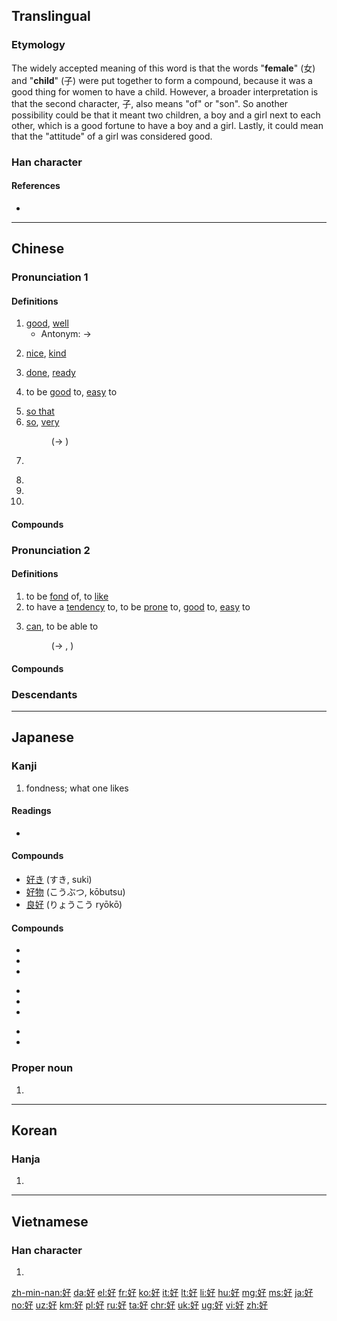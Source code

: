 {{also|女子}}

==Translingual==
{{stroke order|type=animate}}

===Etymology===
{{Han etyl}}
{{Han compound|女|子|t1=woman|t2=child|ls=ic}}

The widely accepted meaning of this word is that the words "'''female'''" (女) and "'''child'''" (子) were put together to form a compound, because it was a good thing for women to have a child. However, a broader interpretation is that the second character, 子, also means "of" or "son". So another possibility could be that it meant two children, a boy and a girl next to each other, which is a good fortune to have a boy and a girl. Lastly, it could mean that the "attitude" of a girl was considered good.

===Han character===
{{Han char|rn=38|rad=女|as=03|sn=6|four=4744<sub>7</sub>|canj=女弓木 (VND)|ids=⿰女子}}

====References====
* {{Han ref|kx=0255.110|dkj=06053|dj=0518.120|hdz=21028.010|uh=597D|ud=22909|bh=A66E|bd=42606}}

----

==Chinese==
{{zh-forms}}

===Pronunciation 1===
{{zh-pron
|m=hǎo
|ma=y
|c=hou2
|h=pfs=hó
|mn=hó
|w=2hau
|mc=1
|oc=1,1
|cat=a,adv,v
}}

====Definitions====
{{zh-hanzi}}

# [[good]], [[well]]
#* Antonym: → {{zh-l|壞|bad}}
#: {{zh-usex|你 '''好''' 嗎？|How are you?}}
#: {{zh-usex|真 是 個 '''好''' 主意！|That's a '''good''' idea!}}
# [[nice]], [[kind]]
#: {{zh-usex|他們 對 我 很 '''好'''。|They are very '''kind''' to me.}}
# [[done]], [[ready]]
#: {{zh-usex|我 就 要 '''好''' 了。|I'll be '''ready''' very soon.}}
# to be [[good]] to, [[easy]] to
#: {{zh-usex|這 水龍頭 '''好''' 擰。|This tap turns '''easily'''.}}
# [[so that]]
# [[so]], [[very]]
#: (→ {{zh-l|很}})
#: {{zh-usex|我 個 中文 老師 '''好''' 好 人 㗎！|My Chinese teacher is a '''very''' nice person!|tr=ngo5 go3 zung1 man4 lou5 si1 '''hou2''' hou2 jan4 gaa2!|C-GZ}}
# {{rfdef|lang=zh}}
#: {{zh-l|好吃|delicious}}
#: {{zh-l|好用|a joy to use}}
#: {{zh-l|好聽|pleasurable to listen to}}
# {{non-gloss definition|Particle used after verbs to denote the completion or near-completion of an action.|lang=zh}}
# {{non-gloss definition|Particle denoting agreement, support or wish to terminate a conversation.|lang=zh}}
# {{non-gloss definition|Particle denoting dissatisfaction in ironical sentences.|lang=zh}}

====Compounds====
{{der3
| {{zh-l|好比}}
| {{zh-l|好不}}
| {{zh-l|好不容易}}
| {{zh-l|好吃}}
| {{zh-l|好醜}}
| {{zh-l|好處}}
| {{zh-l|好處費}}
| {{zh-l|好歹}}
| {{zh-l|好的}}
| {{zh-l|好端端}}
| {{zh-l|好多}}
| {{zh-l|好法}}
| {{zh-l|好感}}
| {{zh-l|好過}}
| {{zh-l|好漢}}
| {{zh-l|好好}}
| {{zh-l|好好先生}}
| {{zh-l|好喝}}
| {{zh-l|好話}}
| {{zh-l|好壞}}
| {{zh-l|好貨}}
| {{zh-l|好幾}}
| {{zh-l|好傢伙}}
| {{zh-l|好景不長}}
| {{zh-l|好久}}
| {{zh-l|好看}}
| {{zh-l|好賴}}
| {{zh-l|好了傷疤忘了痛}}
| {{zh-l|好力寶}}
| {{zh-l|好臉}}
| {{zh-l|好馬不吃回頭草}}
| {{zh-l|好孬}}
| {{zh-l|好評}}
| {{zh-l|好氣}}
| {{zh-l|好球}}
| {{zh-l|好兒}}
| {{zh-l|好惹}}
| {{zh-l|好人}}
| {{zh-l|好人好事}}
| {{zh-l|好人家}}
| {{zh-l|好日子}}
| {{zh-l|好容易}}
| {{zh-l|好上加好}}
| {{zh-l|好生}}
| {{zh-l|好聲好氣}}
| {{zh-l|好使}}
| {{zh-l|好事}}
| {{zh-l|好事不出門，惡事傳千里}}
| {{zh-l|好事不宜遲}}
| {{zh-l|好事多磨}}
| {{zh-l|好手}}
| {{zh-l|好受}}
| {{zh-l|好說}}
| {{zh-l|好說歹說}}
| {{zh-l|好說話}}
| {{zh-l|好死}}
| {{zh-l|好似}}
| {{zh-l|好天}}
| {{zh-l|好聽}}
| {{zh-l|好玩}}
| {{zh-l|好聞}}
| {{zh-l|好戲}}
| {{zh-l|好像}}
| {{zh-l|好小子}}
| {{zh-l|好笑}}
| {{zh-l|好些}}
| {{zh-l|好心}}
| {{zh-l|好心不得好報}}
| {{zh-l|好性}}
| {{zh-l|好樣}}
| {{zh-l|好意}}
| {{zh-l|好意思}}
| {{zh-l|好用}}
| {{zh-l|好友}}
| {{zh-l|好運}}
| {{zh-l|好在}}
| {{zh-l|好找}}
| {{zh-l|好轉}}
| {{zh-l|好自為之}}
| {{zh-l|好走}}
| {{zh-l|好食}}
}}

===Pronunciation 2===
{{zh-pron
|m=hào,a=y
|c=hou3
|h=pfs=hau
|mn=hòⁿ
|w=2hau
|mc=2
|oc=2,2
|cat=v
}}

====Definitions====
{{zh-hanzi}}

# to be [[fond]] of, to [[like]]
# to have a [[tendency]] to, to be [[prone]] to, [[good]] to, [[easy]] to
# {{context|dialectal Mandarin|Wu|lang=zh}} [[can]], to be able to
#: (→ {{zh-l|會}}, {{zh-l|可以}})
#: {{zh-usex|儂 '''好''' 流利 個 講 上海話 𠲎？|'''Can''' you speak Shanghainese fluently?|SH}}

====Compounds====
{{der3
| {{zh-l|好吃}}
| {{zh-l|好大喜功}}
| {{zh-l|好動}}
| {{zh-l|好高騖遠}}
| {{zh-l|好客}}
| {{zh-l|好奇}}
| {{zh-l|好強}}
| {{zh-l|好色}}
| {{zh-l|好尚}}
| {{zh-l|好勝}}
| {{zh-l|好事}}
| {{zh-l|好為人師}}
| {{zh-l|好惡}}
| {{zh-l|好行小惠}}
| {{zh-l|好學}}
| {{zh-l|好逸惡勞}}
| {{zh-l|好戰}}
| {{zh-l|好整以暇}}
}}

===Descendants===
{{Sinoxenic-word|好|こう|호|hảo|v2=háo}}

----

==Japanese==

===Kanji===
{{ja-kanji|grade=4|rs=女03}}

# fondness; what one likes

====Readings====
* {{ja-readings|on=[[こう]] (kō)|kun=[[このむ]] ([[好む]], konomu), [[すく]] ([[好く]], suku), [[よい]] (yoi)}}

====Compounds====
* [[好き]] (すき, suki)
* [[好物]] (こうぶつ, kōbutsu)
* [[良好]] (りょうこう ryōkō)

====Compounds====
{{top3}}
* {{l|ja|sc=Jpan|愛好|tr=あいこう, aikō}}
* {{l|ja|sc=Jpan|良好|tr=りょうこう, ryōkō}}
* {{l|ja|sc=Jpan|友好|tr=ゆうこう, yūkō}}
{{mid3}}
* {{l|ja|sc=Jpan|嗜好品|tr=しこうひん, shikōhin}}
* {{l|ja|sc=Jpan|好感|tr=こうかん, kōkan}}
* {{l|ja|sc=Jpan|好転|tr=こうてん, kōten}}
{{mid3}}
* {{l|ja|sc=Jpan|好感度|tr=こうかんど, kōkando}}
* {{l|ja|sc=Jpan|好事|tr=こうず, kōzu}}
{{bottom}}

===Proper noun===
{{ja-pos|proper|よしみ}}

# {{given name|male|lang=ja|sort=よしみ}}

----

==Korean==

===Hanja===
{{ko-hanja|hangeul=호|rv=ho|mr=ho}}

# {{defn|lang=ko|sort=女03}}

----

==Vietnamese==

===Han character===
{{vi-hantu|[[hảo]], [[háo]], [[háu]], [[hão]], [[hếu]], [[hiếu]], [[hấu]], [[hẩu]]|rs=女03}}

# {{defn|lang=vi|sort=女03}}

[[zh-min-nan:好]]
[[da:好]]
[[el:好]]
[[fr:好]]
[[ko:好]]
[[it:好]]
[[lt:好]]
[[li:好]]
[[hu:好]]
[[mg:好]]
[[ms:好]]
[[ja:好]]
[[no:好]]
[[uz:好]]
[[km:好]]
[[pl:好]]
[[ru:好]]
[[ta:好]]
[[chr:好]]
[[uk:好]]
[[ug:好]]
[[vi:好]]
[[zh:好]]